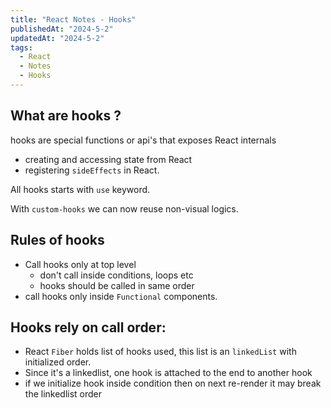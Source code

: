 ```yaml
---
title: "React Notes - Hooks"
publishedAt: "2024-5-2"
updatedAt: "2024-5-2"
tags:
  - React
  - Notes
  - Hooks
---
```


## What are hooks ?

hooks are special functions or api's that exposes React internals

- creating and accessing state from React
- registering `sideEffects` in React.

All hooks starts with `use` keyword.

With `custom-hooks` we can now reuse non-visual logics.

## Rules of hooks
- Call hooks only at top level
  - don't call inside conditions, loops etc
  - hooks should be called in same order
- call hooks only inside `Functional` components.

## Hooks rely on call order:
- React `Fiber` holds list of hooks used, this list is an `linkedList` with initialized order.
- Since it's a linkedlist, one hook is attached to the end to another hook
- if we initialize hook inside condition then on next re-render it may break the linkedlist order 
